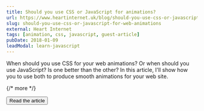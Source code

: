 ```yaml
---
title: Should you use CSS or JavaScript for animations?
url: https://www.heartinternet.uk/blog/should-you-use-css-or-javascript-for-web-animations/
slug: should-you-use-css-or-javascript-for-web-animations
external: Heart Internet
tags: [animation, css, javascript, guest-article]
pubDate: 2018-01-09
leadModal: learn-javascript
---
```


When should you use CSS for your web animations? Or when should you use JavaScript? Is one better than the other? In this article, I'll show how you to use both to produce smooth animations for your web site.

{/* more */}

<Button href={frontmatter.url}>Read the article</Button>
